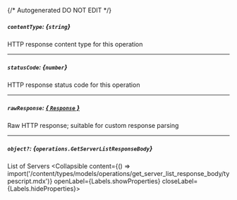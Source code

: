 {/* Autogenerated DO NOT EDIT  */}

##### `contentType`: *{`string`}*
HTTP response content type for this operation

---
##### `statusCode`: *{`number`}*
HTTP response status code for this operation

---
##### `rawResponse`: [*{ `Response` }*](https://developer.mozilla.org/en-US/docs/Web/API/Response)
Raw HTTP response; suitable for custom response parsing

---
##### `object?`: *{`operations.GetServerListResponseBody`}*
List of Servers
<Collapsible content={() => import('/content/types/models/operations/get_server_list_response_body/typescript.mdx')} openLabel={Labels.showProperties} closeLabel={Labels.hideProperties}>
</Collapsible>


